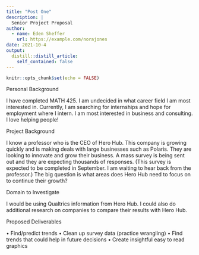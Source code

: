 ```yaml
---
title: "Post One"
description: |
  Senior Project Proposal 
author:
  - name: Eden Sheffer
    url: https://example.com/norajones
date: 2021-10-4
output:
  distill::distill_article:
    self_contained: false
---
```



```r
knitr::opts_chunk$set(echo = FALSE)
```

Personal Background

I have completed MATH 425. I am undecided in what career field I am most interested 
in. Currently, I am searching for internships and hope for employment where I intern. I 
am most interested in business and consulting. I love helping people!

Project Background

I know a professor who is the CEO of Hero Hub. This company is growing quickly and is
making deals with large businesses such as Polaris. They are looking to innovate and 
grow their business. A mass survey is being sent out and they are expecting thousands 
of responses. (This survey is expected to be completed in September. I am waiting to 
hear back from the professor.) The big question is what areas does Hero Hub need to 
focus on to continue their growth?

Domain to Investigate

I would be using Qualtrics information from Hero Hub. I could also do additional 
research on companies to compare their results with Hero Hub. 

Proposed Deliverables

• Find/predict trends
• Clean up survey data (practice wrangling)
• Find trends that could help in future decisions
• Create insightful easy to read graphics



